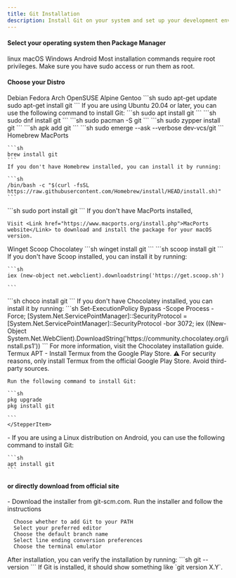 ```yaml
---
title: Git Installation
description: Install Git on your system and set up your development environment.
---
```



#### Select your operating system then Package Manager


<Tabs defaultValue="linux">
<TabsList>
<TabsTrigger value="linux">linux</TabsTrigger>
<TabsTrigger value="macos">macOS</TabsTrigger>
<TabsTrigger value="windows">Windows</TabsTrigger>
<TabsTrigger value="android">Android</TabsTrigger>
</TabsList>

<TabsContent value="linux">
<Note title="Using Linux">
<Note type="note" title="Note">
  Most installation commands require root privileges. Make sure you have sudo access or run them as root.
</Note>

#### Choose your Distro

<Tabs defaultValue="debian">
<TabsList>
<TabsTrigger value="debian">Debian</TabsTrigger>
<TabsTrigger value="fedora">Fedora</TabsTrigger>
<TabsTrigger value="arch">Arch</TabsTrigger>
<TabsTrigger value="opensuse">OpenSUSE</TabsTrigger>
<TabsTrigger value="alpine">Alpine</TabsTrigger>
<TabsTrigger value="gentoo">Gentoo</TabsTrigger>
</TabsList>

<TabsContent value="debian">
<Note title="Debian/Ubuntu-based">
    ```sh
    sudo apt-get update
    sudo apt-get install git
    ```
    If you are using Ubuntu 20.04 or later, you can use the following command to install Git:
    ```sh
    sudo apt install git
    ```
</Note>
</TabsContent>

<TabsContent value="fedora">
<Note title="Fedora">
```sh
sudo dnf install git
```
</Note>
</TabsContent>

<TabsContent value="arch">
<Note title="Arch Linux">
```sh
sudo pacman -S git
```
</Note>
</TabsContent>

<TabsContent value="opensuse">
<Note title="OpenSUSE">
    ```sh
    sudo zypper install git
    ```
</Note>
</TabsContent>

<TabsContent value="alpine">
<Note title="Alpine">
    ```sh
    apk add git
    ```   
</Note>
</TabsContent>

<TabsContent value="gentoo">
<Note title="Gentoo">
    ```sh
    sudo emerge --ask --verbose dev-vcs/git
    ```
</Note>
</TabsContent>
</Tabs>

</Note>
</TabsContent>

<TabsContent value="macos">
<Note title="macOS">
<Tabs defaultValue="homebrew">
<TabsList>
<TabsTrigger value="homebrew">Homebrew</TabsTrigger>
<TabsTrigger value="macports">MacPorts</TabsTrigger>
</TabsList>

<TabsContent value="homebrew">
<Note title="Using Homebrew">


    ```sh
    brew install git
    ```
    If you don't have Homebrew installed, you can install it by running:

    ```sh
    /bin/bash -c "$(curl -fsSL https://raw.githubusercontent.com/Homebrew/install/HEAD/install.sh)"
    ```
</Note>

</TabsContent>

<TabsContent value="macports">
<Note title="Using MacPorts">
    ```sh
    sudo port install git
    ```
    If you don't have MacPorts installed,

    Visit <Link href="https://www.macports.org/install.php">MacPorts website</Link> to download and install the package for your macOS version.
</Note>
</TabsContent>
</Tabs>
</Note>
</TabsContent>

<TabsContent value="windows">
<Note title="Windows">
<Tabs defaultValue="winget">
<TabsList>
<TabsTrigger value="winget">Winget</TabsTrigger>
<TabsTrigger value="scoop">Scoop</TabsTrigger>
<TabsTrigger value="chocolatey">Chocolatey</TabsTrigger>
</TabsList>

<TabsContent value="winget">
<Note title="Using Winget">
    ```sh
    winget install git
    ```
</Note>
</TabsContent>

<TabsContent value="scoop">
<Note title="Using Scoop">
    ```sh
    scoop install git
    ```
        If you don't have Scoop installed, you can install it by running:

    ```sh
    iex (new-object net.webclient).downloadstring('https://get.scoop.sh')

    ```
</Note>
</TabsContent>

<TabsContent value="chocolatey">
<Note title="Using Chocolatey">
    ```sh
    choco install git
    ```
    If you don't have Chocolatey installed, you can install it by running:
    ```sh
    Set-ExecutionPolicy Bypass -Scope Process -Force; [System.Net.ServicePointManager]::SecurityProtocol = [System.Net.ServicePointManager]::SecurityProtocol -bor 3072; iex ((New-Object System.Net.WebClient).DownloadString('https://community.chocolatey.org/install.ps1'))
    ```
    For more information, visit the <Link href="https://chocolatey.org/install">Chocolatey installation guide</Link>.
</Note>
</TabsContent>
</Tabs>
</Note>
</TabsContent>

<TabsContent value="android">
<Note title="Android">
<Tabs defaultValue="termux">
<TabsList>
<TabsTrigger value="termux">Termux</TabsTrigger>
<TabsTrigger value="apt">APT</TabsTrigger>
</TabsList>

<TabsContent value="termux">
<Note title="Using Termux">
 <Stepper>
 <StepperItem title="Step 1. Downlod Termux">
    - Install Termux from the <Link href="https://play.google.com/store/apps/details?id=com.termux">Google Play Store</Link>.
    <Note type="warning" title="Warning">
  ⚠️ For security reasons, only install Termux from the official Google Play Store. Avoid third-party sources.
</Note>
 </StepperItem>
 <StepperItem title="Step 2. Open Termux">

    Run the following command to install Git:

    ```sh
    pkg upgrade
    pkg install git
    
    ```
    </StepperItem>
</Stepper>

</Note>
</TabsContent>

<TabsContent value="apt">
<Note title="Using APT">
    - If you are using a Linux distribution on Android, you can use the following command to install Git:

    ```sh
    apt install git
    ```   
</Note>
</TabsContent>
</Tabs>

</Note>
</TabsContent>

</Tabs>


#### or directly download from official site 
<Note title="Recommended" type="success">

<Stepper>
<StepperItem title="Step 1: Download Git">
    - Download the installer from <Link href="https://git-scm.com/download/">git-scm.com</Link>.
</StepperItem>
<StepperItem title="Step 2: Run the Installer">
    Run the installer and follow the instructions

      Choose whether to add Git to your PATH
      Select your preferred editor
      Choose the default branch name
      Select line ending conversion preferences
      Choose the terminal emulator
</StepperItem>
<StepperItem title="Step 3: Verify the Installation">
    After installation, you can verify the installation by running:
    ```sh
    git --version
    ```
    If Git is installed, it should show something like `git version X.Y`.
</StepperItem>
</Stepper>

</Note>